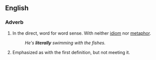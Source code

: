 ==English==

===Adverb===
#In the direct, word for word sense.  With neither [[idiom]] nor [[metaphor]].
#:''He's '''literally''' swimming with the fishes.''
#Emphasized as with the first definition, but not meeting it.
